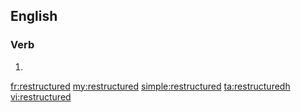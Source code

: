 ==English==

===Verb===
{{head|en|verb form}}

# {{en-past of|restructure}}

[[fr:restructured]]
[[my:restructured]]
[[simple:restructured]]
[[ta:restructured]]h
[[vi:restructured]]